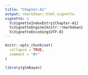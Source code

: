 ```yaml
---
title: "Chapter-A1"
output: rmarkdown::html_vignette
vignette: >
  %\VignetteIndexEntry{Chapter-A1}
  %\VignetteEngine{knitr::rmarkdown}
  %\VignetteEncoding{UTF-8}
---
```


```r
knitr::opts_chunk$set(
  collapse = TRUE,
  comment = "#>"
)
```

```r
library(glmbayes)
```
